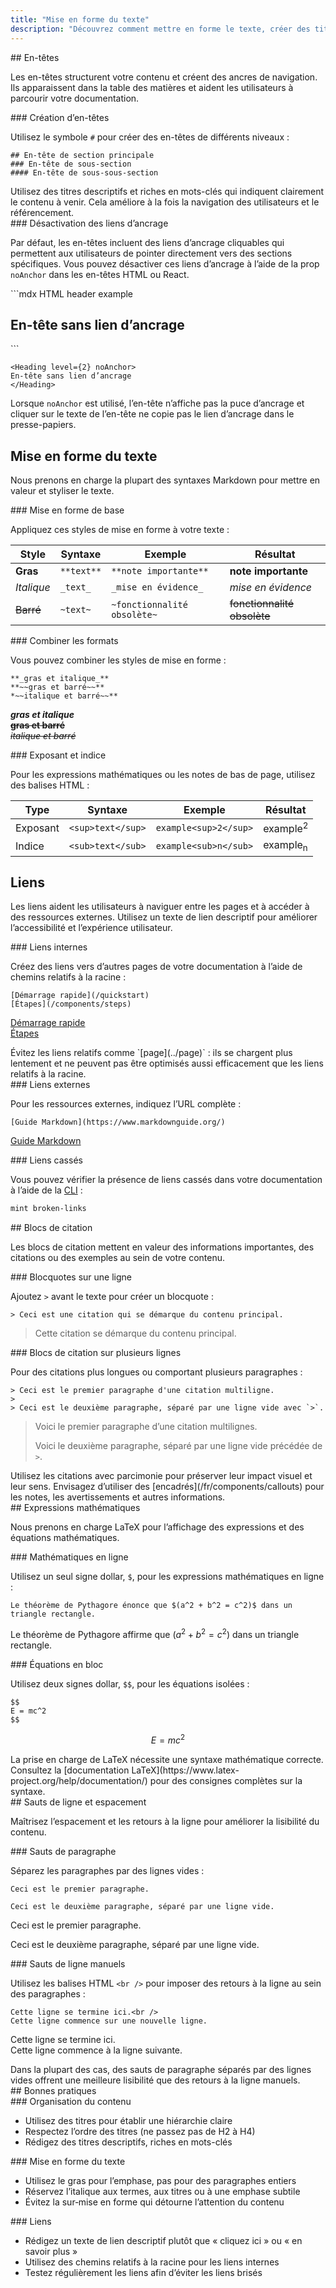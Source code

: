 ```yaml
---
title: "Mise en forme du texte"
description: "Découvrez comment mettre en forme le texte, créer des titres et styliser le contenu"
---
```


<div id="headers">
  ## En-têtes
</div>

Les en-têtes structurent votre contenu et créent des ancres de navigation. Ils apparaissent dans la table des matières et aident les utilisateurs à parcourir votre documentation.

<div id="creating-headers">
  ### Création d’en-têtes
</div>

Utilisez le symbole `#` pour créer des en-têtes de différents niveaux :

```mdx
## En-tête de section principale
### En-tête de sous-section
#### En-tête de sous-sous-section
```

<Tip>
  Utilisez des titres descriptifs et riches en mots-clés qui indiquent clairement le contenu à venir. Cela améliore à la fois la navigation des utilisateurs et le référencement.
</Tip>

<div id="disabling-anchor-links">
  ### Désactivation des liens d’ancrage
</div>

Par défaut, les en-têtes incluent des liens d’ancrage cliquables qui permettent aux utilisateurs de pointer directement vers des sections spécifiques. Vous pouvez désactiver ces liens d’ancrage à l’aide de la prop `noAnchor` dans les en-têtes HTML ou React.

<CodeGroup>
  ```mdx HTML header example
  <h2 noAnchor>
  En-tête sans lien d’ancrage
  </h2>
  ```

  ```mdx React header example
  <Heading level={2} noAnchor>
  En-tête sans lien d’ancrage
  </Heading>
  ```
</CodeGroup>

Lorsque `noAnchor` est utilisé, l’en-tête n’affiche pas la puce d’ancrage et cliquer sur le texte de l’en-tête ne copie pas le lien d’ancrage dans le presse-papiers.

## Mise en forme du texte

Nous prenons en charge la plupart des syntaxes Markdown pour mettre en valeur et styliser le texte.

<div id="basic-formatting">
  ### Mise en forme de base
</div>

Appliquez ces styles de mise en forme à votre texte :

| Style | Syntaxe | Exemple | Résultat |
|-------|--------|---------|--------|
| **Gras** | `**text**` | `**note importante**` | **note importante** |
| *Italique* | `_text_` | `_mise en évidence_` | *mise en évidence* |
| ~~Barré~~ | `~text~` | `~fonctionnalité obsolète~` | ~~fonctionnalité obsolète~~ |

<div id="combining-formats">
  ### Combiner les formats
</div>

Vous pouvez combiner les styles de mise en forme :

```mdx
**_gras et italique_**
**~~gras et barré~~**
*~~italique et barré~~**
```

***gras et italique***<br />
**~~gras et barré~~**<br />
*~~italique et barré~~*

<div id="superscript-and-subscript">
  ### Exposant et indice
</div>

Pour les expressions mathématiques ou les notes de bas de page, utilisez des balises HTML :

| Type | Syntaxe | Exemple | Résultat |
|------|--------|---------|--------|
| Exposant | `<sup>text</sup>` | `example<sup>2</sup>` | example<sup>2</sup> |
| Indice | `<sub>text</sub>` | `example<sub>n</sub>` | example<sub>n</sub> |

## Liens

Les liens aident les utilisateurs à naviguer entre les pages et à accéder à des ressources externes. Utilisez un texte de lien descriptif pour améliorer l’accessibilité et l’expérience utilisateur.

<div id="internal-links">
  ### Liens internes
</div>

Créez des liens vers d’autres pages de votre documentation à l’aide de chemins relatifs à la racine :

```mdx
[Démarrage rapide](/quickstart)
[Étapes](/components/steps)
```

[Démarrage rapide](/fr/quickstart)<br />
[Étapes](/fr/components/steps)

<Note>
  Évitez les liens relatifs comme `[page](../page)` : ils se chargent plus lentement et ne peuvent pas être optimisés aussi efficacement que les liens relatifs à la racine.
</Note>

<div id="external-links">
  ### Liens externes
</div>

Pour les ressources externes, indiquez l’URL complète :

```mdx
[Guide Markdown](https://www.markdownguide.org/)
```

[Guide Markdown](https://www.markdownguide.org/)

<div id="broken-links">
  ### Liens cassés
</div>

Vous pouvez vérifier la présence de liens cassés dans votre documentation à l’aide de la [CLI](/fr/installation) :

```bash
mint broken-links
```

<div id="blockquotes">
  ## Blocs de citation
</div>

Les blocs de citation mettent en valeur des informations importantes, des citations ou des exemples au sein de votre contenu.

<div id="single-line-blockquotes">
  ### Blocquotes sur une ligne
</div>

Ajoutez `>` avant le texte pour créer un blocquote :

```mdx
> Ceci est une citation qui se démarque du contenu principal.
```

> Cette citation se démarque du contenu principal.

<div id="multi-line-blockquotes">
  ### Blocs de citation sur plusieurs lignes
</div>

Pour des citations plus longues ou comportant plusieurs paragraphes :

```mdx
> Ceci est le premier paragraphe d'une citation multiligne.
>
> Ceci est le deuxième paragraphe, séparé par une ligne vide avec `>`.
```

> Voici le premier paragraphe d’une citation multilignes.
>
> Voici le deuxième paragraphe, séparé par une ligne vide précédée de `>`.

<Tip>
  Utilisez les citations avec parcimonie pour préserver leur impact visuel et leur sens. Envisagez d’utiliser des [encadrés](/fr/components/callouts) pour les notes, les avertissements et autres informations.
</Tip>

<div id="mathematical-expressions">
  ## Expressions mathématiques
</div>

Nous prenons en charge LaTeX pour l’affichage des expressions et des équations mathématiques.

<div id="inline-math">
  ### Mathématiques en ligne
</div>

Utilisez un seul signe dollar, `$`, pour les expressions mathématiques en ligne :

```mdx
Le théorème de Pythagore énonce que $(a^2 + b^2 = c^2)$ dans un triangle rectangle.
```

Le théorème de Pythagore affirme que $(a^2 + b^2 = c^2)$ dans un triangle rectangle.

<div id="block-equations">
  ### Équations en bloc
</div>

Utilisez deux signes dollar, `$$`, pour les équations isolées :

```mdx
$$
E = mc^2
$$
```

$$
E = mc^2
$$

<Info>
  La prise en charge de LaTeX nécessite une syntaxe mathématique correcte. Consultez la [documentation LaTeX](https://www.latex-project.org/help/documentation/) pour des consignes complètes sur la syntaxe.
</Info>

<div id="line-breaks-and-spacing">
  ## Sauts de ligne et espacement
</div>

Maîtrisez l’espacement et les retours à la ligne pour améliorer la lisibilité du contenu.

<div id="paragraph-breaks">
  ### Sauts de paragraphe
</div>

Séparez les paragraphes par des lignes vides :

```mdx
Ceci est le premier paragraphe.

Ceci est le deuxième paragraphe, séparé par une ligne vide.
```

Ceci est le premier paragraphe.

Ceci est le deuxième paragraphe, séparé par une ligne vide.

<div id="manual-line-breaks">
  ### Sauts de ligne manuels
</div>

Utilisez les balises HTML `<br />` pour imposer des retours à la ligne au sein des paragraphes :

```mdx
Cette ligne se termine ici.<br />
Cette ligne commence sur une nouvelle ligne.
```

Cette ligne se termine ici.<br />
Cette ligne commence à la ligne suivante.

<Tip>
  Dans la plupart des cas, des sauts de paragraphe séparés par des lignes vides offrent une meilleure lisibilité que des retours à la ligne manuels.
</Tip>

<div id="best-practices">
  ## Bonnes pratiques
</div>

<div id="content-organization">
  ### Organisation du contenu
</div>

* Utilisez des titres pour établir une hiérarchie claire
* Respectez l’ordre des titres (ne passez pas de H2 à H4)
* Rédigez des titres descriptifs, riches en mots-clés

<div id="text-formatting">
  ### Mise en forme du texte
</div>

* Utilisez le gras pour l’emphase, pas pour des paragraphes entiers
* Réservez l’italique aux termes, aux titres ou à une emphase subtile
* Évitez la sur‑mise en forme qui détourne l’attention du contenu

<div id="links">
  ### Liens
</div>

* Rédigez un texte de lien descriptif plutôt que « cliquez ici » ou « en savoir plus »
* Utilisez des chemins relatifs à la racine pour les liens internes
* Testez régulièrement les liens afin d’éviter les liens brisés